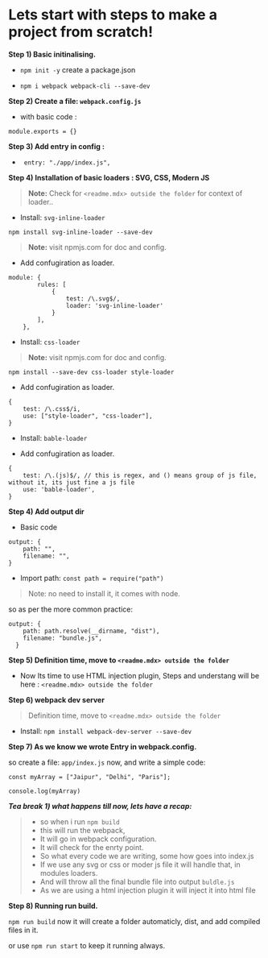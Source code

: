 # Lets start with steps to make a project from scratch!
**Step 1) Basic initinalising.**

- `npm init -y` create a package.json

- `npm i webpack webpack-cli --save-dev`

**Step 2) Create a file: `webpack.config.js`**

- with basic code :

```
module.exports = {}
```

**Step 3) Add entry in config :**

- ` entry: "./app/index.js",`

**Step 4) Installation of basic loaders : SVG, CSS, Modern JS**
> **Note:** Check for `<readme.mdx> outside the folder` for context of loader..

- Install:  `svg-inline-loader`

`npm install svg-inline-loader --save-dev`

> **Note:** visit npmjs.com for doc and config.

- Add confugiration as loader.

```
module: {
        rules: [
            {
                test: /\.svg$/,
                loader: 'svg-inline-loader'
            }
        ],
    },
```




- Install:  `css-loader`
> **Note:** visit npmjs.com for doc and config.

`npm install --save-dev css-loader style-loader`

- Add confugiration as loader.

```
{
    test: /\.css$/i,
    use: ["style-loader", "css-loader"],
}
```

- Install: `bable-loader`

- Add confugiration as loader.

```
{
    test: /\.(js)$/, // this is regex, and () means group of js file, without it, its just fine a js file
    use: 'bable-loader',
}
```

**Step 4) Add output dir**

- Basic code
```
output: {
    path: "",
    filename: "",
}
```

- Import path: `const path = require("path")`

> Note: no need to install it, it comes with node.

so as per the more common practice:

```
output: {
    path: path.resolve(__dirname, "dist"),
    filename: "bundle.js",
  }
```

**Step 5) Definition time, move to `<readme.mdx> outside the folder`**

- Now Its time to use HTML injection plugin,
Steps and understang will be here : `<readme.mdx> outside the folder`

**Step 6) webpack dev server**

> Definition time, move to `<readme.mdx> outside the folder`

- Install: `npm install webpack-dev-server --save-dev`

**Step 7) As we know we wrote Entry in webpack.config.**

so create a file: `app/index.js` now, and write a simple code:

```
const myArray = ["Jaipur", "Delhi", "Paris"];

console.log(myArray)
```

***Tea break 1) what happens till now, lets have a recap:***

> - so when i run `npm build`
> - this will run the webpack,
> - It will go in webpack configuration.
> - It will check for the enrty point.
> - So what every code we are writing, some how goes into index.js
> - If we use any svg or css or moder js file it will handle that, in modules loaders.
>-  And will throw all the final bundle file into output `buldle.js`
>-  As we are using a html injection plugin it will inject it into html file

**Step 8) Running run build.**

`npm run build` now it will create a folder automaticly, dist, and add compiled files in it.

or use `npm run start` to keep it running always.

